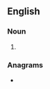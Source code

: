 ==English==

===Noun===
{{head|en|noun plural form}}

# {{plural of|midst|lang=en}}

===Anagrams===
* {{anagrams|en|a=dimsst|Smidts}}
